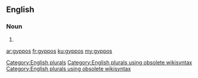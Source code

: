 ==English==

===Noun===
{{head|en}}

# {{plural of|gyppo}}

[[Category:English plurals]][[Category:English plurals using obsolete wikisyntax]][[Category:English plurals using obsolete wikisyntax]]

[[ar:gyppos]]
[[fr:gyppos]]
[[ku:gyppos]]
[[my:gyppos]]